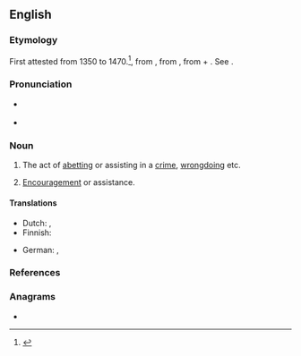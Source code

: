 ==English==

===Etymology===
First attested from 1350 to 1470.<ref name=SOED>{{R:SOED5|page=4}}</ref>, from {{inh|en|enm|abetement}}, from {{der|en|xno|-}}, from {{der|en|fro|abeter}} + {{m|en|-ment}}. See {{m|en|abet}}.

===Pronunciation===
* {{a|US}} {{IPA|en|/əˈbɛt.mənt/}}
* {{audio|en|en-us-abetment.oga|Audio (US)}}

===Noun===
{{en-noun|~}}

# {{lb|en|chiefly|law}} The act of [[abet|abetting]] or assisting in a [[crime]], [[wrongdoing]] etc. {{defdate|from 14th c.}}
# [[encouragement|Encouragement]] or assistance. {{defdate|from 16th c.}}

====Translations====
{{trans-top|act of abetting a crime}}
* Dutch: {{t+|nl|ophitsing|m}}, {{t+|nl|aanstoken|n}}
* Finnish: {{t|fi|avunanto}}
{{trans-mid}}
* German: {{t+|de|Beihilfe|f}}, {{t|de|Gehilfenschaft|f}} {{qualifier|Switzerland}}
{{trans-bottom}}

===References===
<references/>

===Anagrams===
* {{anagrams|en|a=abeemntt|batement}}